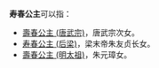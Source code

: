 '''寿春公主'''可以指：
*[[壽春公主_(唐武宗)|壽春公主 (唐武宗)]]，唐武宗次女。
*[[寿春公主_(后梁)|寿春公主 (后梁)]]，梁末帝朱友贞长女。
*[[壽春公主_(明太祖)|壽春公主 (明太祖)]]，朱元璋女。

{{Disambig|Cat=公主封号消歧义}}